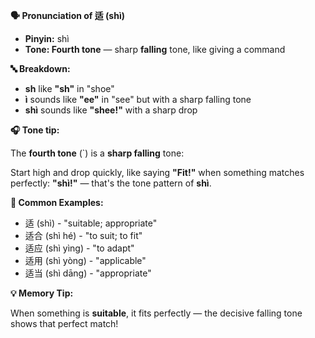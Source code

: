 **🗣️ Pronunciation of 适 (shì)**

- **Pinyin:** shì
- **Tone: Fourth tone** — sharp **falling** tone, like giving a command

**🔤 Breakdown:**

- **sh** like **"sh"** in "shoe"
- **ì** sounds like **"ee"** in "see" but with a sharp falling tone
- **shì** sounds like **"shee!"** with a sharp drop

**🎧 Tone tip:**

The **fourth tone** (`) is a **sharp falling** tone:

Start high and drop quickly, like saying **"Fit!"** when something matches perfectly: **"shì!"** —
that's the tone pattern of **shì**.

**📝 Common Examples:**

- 适 (shì) - "suitable; appropriate"
- 适合 (shì hé) - "to suit; to fit"
- 适应 (shì yìng) - "to adapt"
- 适用 (shì yòng) - "applicable"
- 适当 (shì dāng) - "appropriate"

**💡 Memory Tip:**

When something is **suitable**, it fits perfectly — the decisive falling tone shows that perfect
match!
